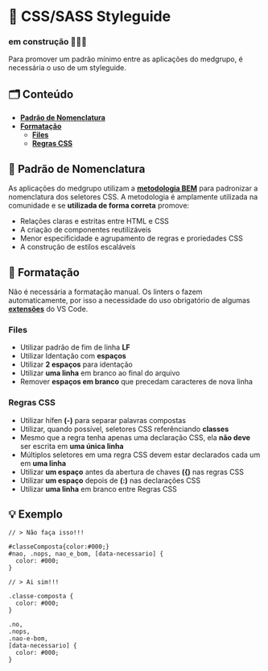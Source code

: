 
<Meta title="General/Styleguide" />

# 🦮 CSS/SASS Styleguide

### em construção 🚧🚧🚧

Para promover um padrão mínimo entre as aplicações do medgrupo, é necessária o uso de um styleguide.

## 🗂️ Conteúdo

- **[Padrão de Nomenclatura]()**
- **[Formatação]()**
  - **[Files]()**
  - **[Regras CSS]()**

## 📍 Padrão de Nomenclatura

As aplicações do medgrupo utilizam a **[metodologia BEM](http://desenv.ordomederi.com/templarios/?path=/story/conhecimento-metodologia-bem--page)** para padronizar a nomenclatura
dos seletores CSS. A metodologia é amplamente utilizada na comunidade e se **utilizada de forma correta** promove:

- Relações claras e estritas entre HTML e CSS
- A criação de componentes reutilizáveis
- Menor especificidade e agrupamento de regras e proriedades CSS
- A construção de estilos escaláveis

## 📍 Formatação

Não é necessária a formatação manual. Os linters o fazem automaticamente, por isso a necessidade do uso obrigatório de algumas
**[extensões]()** do VS Code.

### Files

- Utilizar padrão de fim de linha **LF**
- Utilizar Identação com **espaços**
- Utilizar **2 espaços** para identação
- Utilizar **uma linha** em branco ao final do arquivo
- Remover **espaços em branco** que precedam caracteres de nova linha

### Regras CSS

- Utilizar hífen **(-)** para separar palavras compostas
- Utilizar, quando possível, seletores CSS referênciando **classes**
- Mesmo que a regra tenha apenas uma declaração CSS, ela **não deve** ser escrita em **uma única linha**
- Múltiplos seletores em uma regra CSS devem estar declarados cada um em **uma linha**
- Utilizar **um espaço** antes da abertura de chaves **({)** nas regras CSS
- Utilizar **um espaço** depois de **(:)** nas declarações CSS
- Utilizar **uma linha** em branco entre Regras CSS

## 💡 Exemplo

```
// > Não faça isso!!!

#classeComposta{color:#000;}
#nao, .nops, nao_e_bom, [data-necessario] {
  color: #000;
}
```

```
// > Ai sim!!!

.classe-composta {
  color: #000;
}

.no,
.nops,
.nao-e-bom,
[data-necessario] {
  color: #000;
}
```
